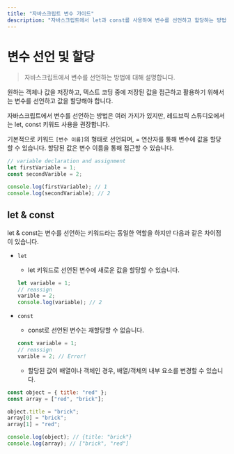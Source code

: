 ```yaml
---
title: "자바스크립트 변수 가이드"
description: "자바스크립트에서 let과 const를 사용하여 변수를 선언하고 할당하는 방법에 대한 포괄적인 가이드입니다."
---
```

# 변수 선언 및 할당

> 자바스크립트에서 변수를 선언하는 방법에 대해 설명합니다.

원하는 객체나 값을 저장하고, 텍스트 코딩 중에 저장된 값을 접근하고 활용하기 위해서는 변수를 선언하고 값을 할당해야 합니다.

자바스크립트에서 변수를 선언하는 방법은 여러 가지가 있지만, 레드브릭 스튜디오에서는 let, const 키워드 사용을 권장합니다.

기본적으로 키워드 `[변수 이름]`의 형태로 선언되며, = 연산자를 통해 변수에 값을 할당할 수 있습니다. 할당된 값은 변수 이름을 통해 접근할 수 있습니다.

```js showLineNumbers /let/ /const/ copy
// variable declaration and assignment
let firstVariable = 1;
const secondVarible = 2;

console.log(firstVariable); // 1
console.log(secondVariable); // 2
```

## let & const

let & const는 변수를 선언하는 키워드라는 동일한 역할을 하지만 다음과 같은 차이점이 있습니다.

- `let`
  - let 키워드로 선언된 변수에 새로운 값을 할당할 수 있습니다.
  ```js showLineNumbers /let/ copy
  let variable = 1;
  // reassign
  varible = 2;
  console.log(variable); // 2
  ```
- `const`

  - const로 선언된 변수는 재할당할 수 없습니다.

  ```js showLineNumbers /const/ copy
  const variable = 1;
  // reassign
  varible = 2; // Error!
  ```

  - 할당된 값이 배열이나 객체인 경우, 배열/객체의 내부 요소를 변경할 수 있습니다.

```js showLineNumbers /const/ copy
const object = { title: "red" };
const array = ["red", "brick"];

object.title = "brick";
array[0] = "brick";
array[1] = "red";

console.log(object); // {title: "brick"}
console.log(array); // ["brick", "red"]
```
